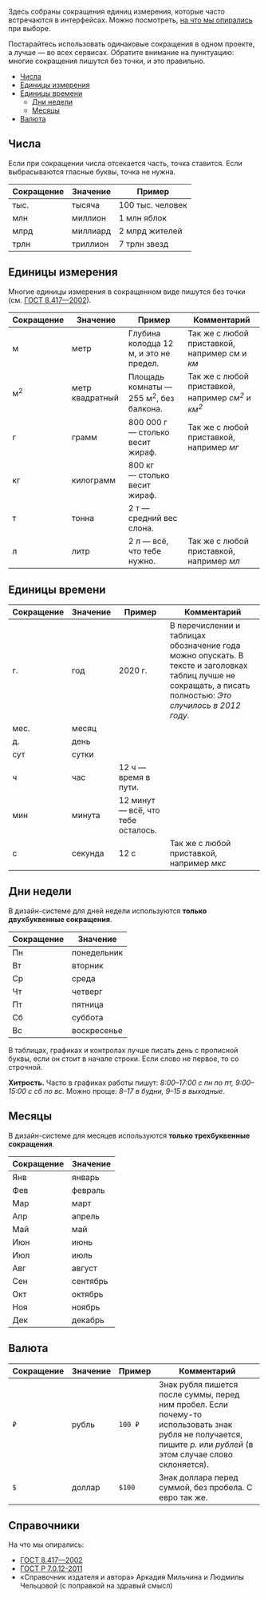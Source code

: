 Здесь собраны сокращения единиц измерения, которые часто встречаются в интерфейсах.
Можно посмотреть, [на что мы опирались](#справочники) при выборе.

Постарайтесь использовать одинаковые сокращения в одном проекте, а лучше — во всех сервисах.
Обратите внимание на пунктуацию: многие сокращения пишутся без точки, и это правильно.

- [Числа](#числа)
- [Единицы измерения](#единицы-измерения)
- [Единицы времени](#единицы-времени)
  - [Дни недели](#дни-недели)
  - [Месяцы](#месяцы)
- [Валюта](#валюта)

## Числа

Если при сокращении числа отсекается часть, точка ставится. Если выбрасываются гласные буквы, точка не нужна.

| Сокращение | Значение | Пример           |
| ---------- | -------- | ---------------- |
| тыс.       | тысяча   | 100 тыс. человек |
| млн        | миллион  | 1 млн яблок      |
| млрд       | миллиард | 2 млрд жителей   |
| трлн       | триллион | 7 трлн звезд     |

## Единицы измерения

Многие единицы измерения в сокращенном виде пишутся без точки (см. [ГОСТ 8.417—2002](https://ru.wikisource.org/wiki/ГОСТ_8.417—2002)).

| Сокращение    | Значение        | Пример                                            | Комментарий                                                             |
| ------------- | --------------- | ------------------------------------------------- | ----------------------------------------------------------------------- |
| м             | метр            | Глубина колодца 12 м, и это не предел.            | Так же с любой приставкой, например _см_ и _км_                         |
| м<sup>2</sup> | метр квадратный | Площадь комнаты — 255 м<sup>2</sup>, без балкона. | Так же с любой приставкой, например _см<sup>2</sup>_ и _км<sup>2</sup>_ |
| г             | грамм           | 800 000 г — столько весит жираф.                  | Так же с любой приставкой, например _мг_                                |
| кг            | килограмм       | 800 кг — столько весит жираф.                     |                                                                         |
| т             | тонна           | 2 т — средний вес слона.                          |                                                                         |
| л             | литр            | 2 л — всё, что тебе нужно.                        | Так же с любой приставкой, например _мл_                                |

## Единицы времени

| Сокращение | Значение | Пример                             | Комментарий                                                                                                                                                  |
| ---------- | -------- | ---------------------------------- | ------------------------------------------------------------------------------------------------------------------------------------------------------------ |
| г.         | год      | 2020 г.                            | В перечислении и таблицах обозначение года можно опускать. В тексте и заголовках таблиц лучше не сокращать, а писать полностью: _Это случилось в 2012 году._ |
| мес.       | месяц    |                                    |                                                                                                                                                              |
| д.         | день     |                                    |                                                                                                                                                              |
| сут        | сутки    |                                    |
| ч          | час      | 12 ч — время в пути.               |                                                                                                                                                              |
| мин        | минута   | 12 минут — всё, что тебе осталось. |                                                                                                                                                              |
| с          | секунда  | 12 c                               | Так же с любой приставкой, например _мкс_                                                                                                                    |

## Дни недели

В дизайн-системе для дней недели используются **только двухбуквенные сокращения**.

| Сокращение | Значение    |
| ---------- | ----------- |
| Пн         | понедельник |
| Вт         | вторник     |
| Ср         | среда       |
| Чт         | четверг     |
| Пт         | пятница     |
| Сб         | суббота     |
| Вс         | воскресенье |

В таблицах, графиках и контролах лучше писать день с прописной буквы,
если он стоит в начале строки. Если слово не первое, то со строчной.

**Хитрость.**
Часто в графиках работы пишут: _8:00–17:00 с пн по пт, 9:00–15:00 с сб по вс_.
Можно проще: _8–17 в будни, 9–15 в выходные_.

## Месяцы

В дизайн-системе для месяцев используются **только трехбуквенные сокращения**.

| Сокращение | Значение |
| ---------- | -------- |
| Янв        | январь   |
| Фев        | февраль  |
| Мар        | март     |
| Апр        | апрель   |
| Май        | май      |
| Июн        | июнь     |
| Июл        | июль     |
| Авг        | август   |
| Сен        | сентябрь |
| Окт        | октябрь  |
| Ноя        | ноябрь   |
| Дек        | декабрь  |

## Валюта

| Сокращение | Значение | Пример  | Комментарий                                                                                                                                                        |
| ---------- | -------- | ------- | ------------------------------------------------------------------------------------------------------------------------------------------------------------------ |
| `₽`        | рубль    | `100 ₽` | Знак рубля пишется после суммы, перед ним пробел. Если почему-то использовать знак рубля не получается, пишите _р._ или _рублей_ (в этом случае слово склоняется). |
| `$`        | доллар   | `$100`  | Знак доллара перед суммой, без пробела. С евро так же.                                                                                                             |

## Справочники

На что мы опирались:

- [ГОСТ 8.417—2002](https://ru.wikisource.org/wiki/ГОСТ_8.417—2002)
- [ГОСТ Р 7.0.12-2011](http://new.gramota.ru/spravka/docs?layout=item&id=16_15)
- «Справочник издателя и автора» Аркадия Мильчина и Людмилы Чельцовой (с поправкой на здравый смысл)

